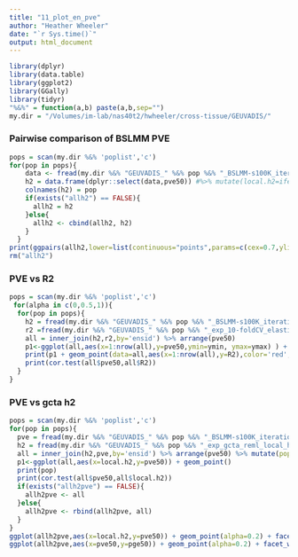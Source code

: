 ```yaml
---
title: "11_plot_en_pve"
author: "Heather Wheeler"
date: "`r Sys.time()`"
output: html_document
---
```

```r
library(dplyr)
library(data.table)
library(ggplot2)
library(GGally)
library(tidyr)
"%&%" = function(a,b) paste(a,b,sep="")
my.dir = "/Volumes/im-lab/nas40t2/hwheeler/cross-tissue/GEUVADIS/"
```

### Pairwise comparison of BSLMM PVE
```r
pops = scan(my.dir %&% 'poplist','c')
for(pop in pops){
    data <- fread(my.dir %&% "GEUVADIS_" %&% pop %&% "_BSLMM-s100K_iterations_all_chr1-22_2016-05-11.txt")
    h2 = data.frame(dplyr::select(data,pve50)) #%>% mutate(local.h2=ifelse(is.na(local.h2),0,local.h2)) #set NAs to zero
    colnames(h2) = pop
    if(exists("allh2") == FALSE){
      allh2 = h2
    }else{
      allh2 <- cbind(allh2, h2)
    }
  }
print(ggpairs(allh2,lower=list(continuous="points",params=c(cex=0.7,ylim=c(0,1),xlim=c(0,1))),diag=list(continuous='blank'),title="BSLMM PVE estimates"))
rm("allh2")
```

### PVE vs R2
```r
pops = scan(my.dir %&% 'poplist','c')
 for(alpha in c(0,0.5,1)){ 
  for(pop in pops){
    h2 = fread(my.dir %&% "GEUVADIS_" %&% pop %&% "_BSLMM-s100K_iterations_all_chr1-22_2016-05-11.txt") %>% mutate(ymin = pve025, ymax = pve975, ensid=gene) #set NAs to zero
    r2 =fread(my.dir %&% "GEUVADIS_" %&% pop %&% "_exp_10-foldCV_elasticNet_alpha" %&% alpha %&% "_1KGP_geuMAF0.01_all_chr1-22_2016-05-10.txt") %>% mutate(ensid=gene,R2=ifelse(is.na(R2),0,R2)) 
    all = inner_join(h2,r2,by='ensid') %>% arrange(pve50)
    p1<-ggplot(all,aes(x=1:nrow(all),y=pve50,ymin=ymin, ymax=ymax) ) + geom_pointrange(col='gray')+geom_point()
    print(p1 + geom_point(data=all,aes(x=1:nrow(all),y=R2),color='red',cex=0.8) + xlab(expression("Genes sorted by h"^2)) + ylab(expression(h^{2} ~"(black) or " ~ R^{2} ~ "(red)")) +theme_bw(20) + ggtitle(pop %&% " E-N (alpha=" %&% alpha %&% ")"))
    print(cor.test(all$pve50,all$R2))
  }
}
```

### PVE vs gcta h2
```r
pops = scan(my.dir %&% 'poplist','c')
for(pop in pops){
  pve = fread(my.dir %&% "GEUVADIS_" %&% pop %&% "_BSLMM-s100K_iterations_all_chr1-22_2016-05-11.txt") %>% mutate(ymin = pve025, ymax = pve975, ensid=gene) #set NAs to zero
  h2 = fread(my.dir %&% "GEUVADIS_" %&% pop %&% "_exp_gcta_reml_local_h2_1KGP_geuMAF0.01_all_chr1-22_2016-05-02.txt") %>% mutate(ymin = pmax(0, local.h2 - 2 * local.se), ymax = pmin(1, local.h2 + 2 * local.se), local.h2=ifelse(is.na(local.h2),0,local.h2)) #set NAs to zero
  all = inner_join(h2,pve,by='ensid') %>% arrange(pve50) %>% mutate(population=pop)
  p1<-ggplot(all,aes(x=local.h2,y=pve50)) + geom_point()
  print(pop)
  print(cor.test(all$pve50,all$local.h2))
  if(exists("allh2pve") == FALSE){
    allh2pve <- all
  }else{
    allh2pve <- rbind(allh2pve, all)
  }
}
ggplot(allh2pve,aes(x=local.h2,y=pve50)) + geom_point(alpha=0.2) + facet_wrap(~population) + theme_bw(14) + xlab("GCTA h2") + ylab("BSLMM h2")
ggplot(allh2pve,aes(x=pve50,y=pge50)) + geom_point(alpha=0.2) + facet_wrap(~population) + theme_bw(14) + xlab("BSLMM PVE") + ylab("BSLMM PGE")
```